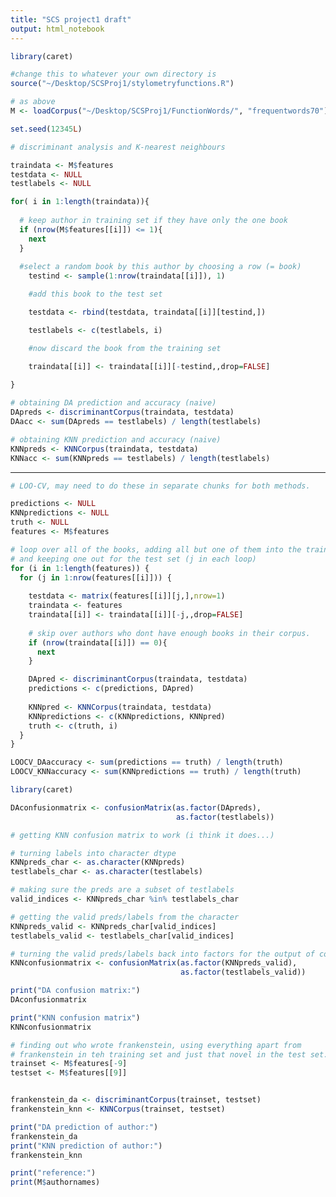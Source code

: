 ```yaml
---
title: "SCS project1 draft"
output: html_notebook
---
```


```r
library(caret)

#change this to whatever your own directory is 
source("~/Desktop/SCSProj1/stylometryfunctions.R")

# as above
M <- loadCorpus("~/Desktop/SCSProj1/FunctionWords/", "frequentwords70")

set.seed(12345L)
```

```r
# discriminant analysis and K-nearest neighbours

traindata <- M$features
testdata <- NULL
testlabels <- NULL

for( i in 1:length(traindata)){
  
  # keep author in training set if they have only the one book
  if (nrow(M$features[[i]]) <= 1){  
    next
  }
  
  #select a random book by this author by choosing a row (= book)
    testind <- sample(1:nrow(traindata[[i]]), 1)

    #add this book to the test set

    testdata <- rbind(testdata, traindata[[i]][testind,])

    testlabels <- c(testlabels, i)

    #now discard the book from the training set

    traindata[[i]] <- traindata[[i]][-testind,,drop=FALSE]
    
}

# obtaining DA prediction and accuracy (naive)
DApreds <- discriminantCorpus(traindata, testdata)
DAacc <- sum(DApreds == testlabels) / length(testlabels)

# obtaining KNN prediction and accuracy (naive)
KNNpreds <- KNNCorpus(traindata, testdata)
KNNacc <- sum(KNNpreds == testlabels) / length(testlabels)


```
---
```r
# LOO-CV, may need to do these in separate chunks for both methods.

predictions <- NULL
KNNpredictions <- NULL
truth <- NULL
features <- M$features

# loop over all of the books, adding all but one of them into the training set
# and keeping one out for the test set (j in each loop)
for (i in 1:length(features)) {
  for (j in 1:nrow(features[[i]])) {
    
    testdata <- matrix(features[[i]][j,],nrow=1)
    traindata <- features
    traindata[[i]] <- traindata[[i]][-j,,drop=FALSE]
    
    # skip over authors who dont have enough books in their corpus. 
    if (nrow(traindata[[i]]) == 0){
      next
    }

    DApred <- discriminantCorpus(traindata, testdata)
    predictions <- c(predictions, DApred)
    
    KNNpred <- KNNCorpus(traindata, testdata)
    KNNpredictions <- c(KNNpredictions, KNNpred)
    truth <- c(truth, i)
  }
}

LOOCV_DAaccuracy <- sum(predictions == truth) / length(truth)
LOOCV_KNNaccuracy <- sum(KNNpredictions == truth) / length(truth)
```

```r
library(caret)

DAconfusionmatrix <- confusionMatrix(as.factor(DApreds), 
                                     as.factor(testlabels))


```
```r
# getting KNN confusion matrix to work (i think it does...)

# turning labels into character dtype
KNNpreds_char <- as.character(KNNpreds)
testlabels_char <- as.character(testlabels)

# making sure the preds are a subset of testlabels
valid_indices <- KNNpreds_char %in% testlabels_char

# getting the valid preds/labels from the character
KNNpreds_valid <- KNNpreds_char[valid_indices]
testlabels_valid <- testlabels_char[valid_indices]

# turning the valid preds/labels back into factors for the output of confusionmatrix 
KNNconfusionmatrix <- confusionMatrix(as.factor(KNNpreds_valid),
                                      as.factor(testlabels_valid))

print("DA confusion matrix:")     
DAconfusionmatrix

print("KNN confusion matrix")
KNNconfusionmatrix


```

```r
# finding out who wrote frankenstein, using everything apart from 
# frankenstein in teh training set and just that novel in the test set.
trainset <- M$features[-9]
testset <- M$features[[9]]


frankenstein_da <- discriminantCorpus(trainset, testset)
frankenstein_knn <- KNNCorpus(trainset, testset)

print("DA prediction of author:")
frankenstein_da
print("KNN prediction of author:")
frankenstein_knn

print("reference:")
print(M$authornames)
```
